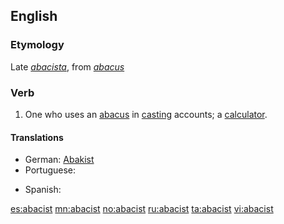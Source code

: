 ==English==

===Etymology===
Late {{etyl|la}} ''[[abacista#Latin|abacista]]'', from ''[[abacus#Latin|abacus]]''

===Verb===
{{en-noun}}

# One who uses an [[abacus#English|abacus]] in [[casting]] accounts; a [[calculator]].

====Translations====
{{trans-top|One who uses an abacus.}}
* German: [[Abakist]] {{m}}
* Portuguese: {{t-|pt|calculador}}
{{trans-mid}}
* Spanish: {{t-|es|abacista|m|f}}
{{trans-bottom}}

[[es:abacist]]
[[mn:abacist]]
[[no:abacist]]
[[ru:abacist]]
[[ta:abacist]]
[[vi:abacist]]